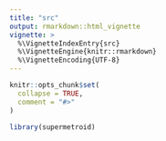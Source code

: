 ```yaml
---
title: "src"
output: rmarkdown::html_vignette
vignette: >
  %\VignetteIndexEntry{src}
  %\VignetteEngine{knitr::rmarkdown}
  %\VignetteEncoding{UTF-8}
---
```


```r
knitr::opts_chunk$set(
  collapse = TRUE,
  comment = "#>"
)
```

```r
library(supermetroid)
```
